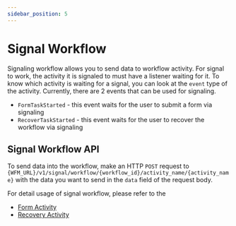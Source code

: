 ```yaml
---
sidebar_position: 5
---
```

# Signal Workflow

Signaling workflow allows you to send data to workflow activity. For signal to work, the activity it is signaled to must
have a listener waiting for it. To know which activity is waiting for a signal, you can look at the `event` type of 
the activity. Currently, there are 2 events that can be used for signaling.
- `FormTaskStarted` - this event waits for the user to submit a form via signaling
- `RecoverTaskStarted` - this event waits for the user to recover the workflow via signaling

## Signal Workflow API

To send data into the workflow, make an HTTP `POST` request to
`{WFM_URL}/v1/signal/workflow/{workflow_id}/activity_name/{activity_name}` with the data you want to send in the `data`
field of the request body.

For detail usage of signal workflow, please refer to the
- [Form Activity](/docs/modules/wfe/development/frontend-developer-guide/form-activity.mdx)
- [Recovery Activity](/docs/modules/wfe/development/frontend-developer-guide/switch-recovery.mdx)
